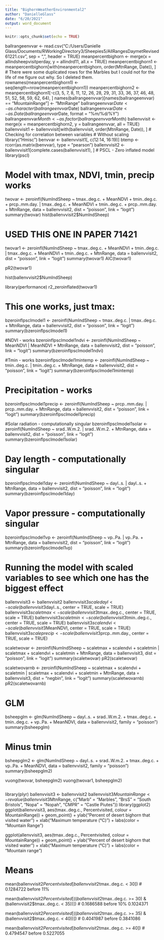 ```yaml
---
title: "BighornWeatherEnvironmental2"
author: "DanielleGlass"
date: "6/20/2021"
output: word_document
---
```


```r
knitr::opts_chunk$set(echo = TRUE)
```

ballrangeenvvar <- read.csv("C:/Users/Danielle Glass/Documents/RWorkingDirectory3/Sheepies5/AllRangesDaymetRevised61221.csv", sep = ",", header = TRUE)
meanpercentbighorn <- merge(x = allindsheepvisitperday, y = allindrd11, all.x = TRUE)
meanpercentbighorn1 <- meanpercentbighorn[with(meanpercentbighorn, order(MtnRange, Date)), ]
# There were some duplicated rows for the Marbles but I could not for the life of me figure out why. So I deleted them.
rownames(meanpercentbighorn1) <- seq(length=nrow(meanpercentbighorn1))
meanpercentbighorn2 <- meanpercentbighorn1[-c(3, 5, 7, 8, 11, 12, 26, 28, 29, 31, 33, 36, 37, 46, 48, 51, 52, 58, 59, 62, 64), ]
names(ballrangeenvvar)[names(ballrangeenvvar) == "MountainRange"] <- "MtnRange"
ballrangeenvvar$Date <- as.character(ballrangeenvvar$Date)
ballrangeenvvar$Date <- as.Date(ballrangeenvvar$Date, format = "%m/%d/%Y")
ballrangeenvvar$Month <- as.factor(ballrangeenvvar$Month)
ballenvvisit <- merge(x = meanpercentbighorn2, y = ballrangeenvvar, all = TRUE)
ballenvvisit1 <- ballenvvisit[with(ballenvvisit, order(MtnRange, Date)), ]
# Checking for correlation between variables
# Without scaling
library("Hmisc")
benvvar <- ballenvvisit1[, c(12:14, 16:19)]
btemp <- rcorr(as.matrix(benvvar), type = "pearson")
ballenvvisit2 <- ballenvvisit1[complete.cases(ballenvvisit1), ]
# PSCL - Zero inflated model
library(pscl)

# Model with tmax, NDVI, tmin, precip works
twovar <- zeroinfl(NumIndSheep ~ tmax..deg.c. + MeanNDVI + tmin..deg.c. + prcp..mm.day. | tmax..deg.c. + MeanNDVI + tmin..deg.c. + prcp..mm.day. + MtnRange, data = ballenvvisit2, dist = "poisson", link = "logit")
summary(twovar)
hist(ballenvvisit2$NumIndSheep)

# USED THIS ONE IN PAPER 71421
twovar1 <- zeroinfl(NumIndSheep ~ tmax..deg.c. + MeanNDVI + tmin..deg.c. | tmax..deg.c. + MeanNDVI + tmin..deg.c. + MtnRange, data = ballenvvisit2, dist = "poisson", link = "logit")
summary(twovar1)
AIC(twovar1)

pR2(twovar1)


hist(ballenvvisit2$NumIndSheep)

library(performance)
r2_zeroinflated(twovar1)

# This one works, just tmax:
bzeroinflpsclmodel1 <- zeroinfl(NumIndSheep ~ tmax..deg.c. | tmax..deg.c. + MtnRange, data = ballenvvisit2, dist = "poisson", link = "logit")
summary(bzeroinflpsclmodel1)

#NDVI - works
bzeroinflpsclmodel1ndvi <- zeroinfl(NumIndSheep ~ MeanNDVI | MeanNDVI + MtnRange, data = ballenvvisit2, dist = "poisson", link = "logit")
summary(bzeroinflpsclmodel1ndvi)

#Tmin - works
bzeroinflpsclmodel1mintemp <- zeroinfl(NumIndSheep ~ tmin..deg.c. | tmin..deg.c. + MtnRange, data = ballenvvisit2, dist = "poisson", link = "logit")
summary(bzeroinflpsclmodel1mintemp)

# Precipitation - works
bzeroinflpsclmodel1precip <- zeroinfl(NumIndSheep ~ prcp..mm.day. | prcp..mm.day. + MtnRange, data = ballenvvisit2, dist = "poisson", link = "logit")
summary(bzeroinflpsclmodel1precip)

#Solar radiation - computationally singular
bzeroinflpsclmodel1solar <- zeroinfl(NumIndSheep ~ srad..W.m.2. | srad..W.m.2. + MtnRange, data = ballenvvisit2, dist = "poisson", link = "logit")
summary(bzeroinflpsclmodel1solar)

# Day length - computationally singular
bzeroinflpsclmodel1day <- zeroinfl(NumIndSheep ~ dayl..s. | dayl..s. + MtnRange, data = ballenvvisit2, dist = "poisson", link = "logit")
summary(bzeroinflpsclmodel1day)

# Vapor pressure - computationally singular
bzeroinflpsclmodel1vp <- zeroinfl(NumIndSheep ~ vp..Pa. | vp..Pa. + MtnRange, data = ballenvvisit2, dist = "poisson", link = "logit")
summary(bzeroinflpsclmodel1vp)



# Running the model with scaled variables to see which one has the biggest effect

ballenvvisit3 <- ballenvvisit2
ballenvvisit3$scaledayl <- scale(ballenvvisit3$dayl..s., center = TRUE, scale = TRUE)
ballenvvisit3$scaletmax <- scale(ballenvvisit3$tmax..deg.c., center = TRUE, scale = TRUE)
ballenvvisit3$scaletmin <- scale(ballenvvisit3$tmin..deg.c., center = TRUE, scale = TRUE)
ballenvvisit3$scalendvi <- scale(ballenvvisit3$MeanNDVI, center = TRUE, scale = TRUE)
ballenvvisit3$scaleprecip <- scale(ballenvvisit3$prcp..mm.day., center = TRUE, scale = TRUE)

scaletwovar <- zeroinfl(NumIndSheep ~ scaletmax + scalendvi + scaletmin | scaletmax + scalendvi + scaletmin + MtnRange, data = ballenvvisit3, dist = "poisson", link = "logit")
summary(scaletwovar)
pR2(scaletwovar)

scaletwovarnb <- zeroinfl(NumIndSheep ~ scaletmax + scalendvi + scaletmin | scaletmax + scalendvi + scaletmin + MtnRange, data = ballenvvisit3, dist = "negbin", link = "logit")
summary(scaletwovarnb)
pR2(scaletwovarnb)

# GLM
bsheepglm <- glm(NumIndSheep ~ dayl..s. + srad..W.m.2. + tmax..deg.c. + tmin..deg.c. +  vp..Pa. + MeanNDVI, data = ballenvvisit2, family = "poisson")
summary(bsheepglm)

# Minus tmin
bsheepglm2 <- glm(NumIndSheep ~ dayl..s. + srad..W.m.2. + tmax..deg.c. +  vp..Pa. + MeanNDVI, data = ballenvvisit2, family = "poisson")
summary(bsheepglm2)

vuong(twovar, bsheepglm2)
vuong(twovar1, bsheepglm2)

```graphing

```
library(plyr)
ballenvvisit3 <- ballenvvisit2
ballenvvisit3$MountainRange <- revalue(ballenvvisit3$MtnRange, c("Marb" = "Marbles", "BrsS" = "South Bristols", "Nopa" = "Nopah", "CMPR" = "Castle Piutes"))
library(ggplot2)
ggplot(ballenvvisit3, aes(tmax..deg.c., Percentvisited, colour = MountainRange)) + geom_point() + ylab("Percent of desert bighorn that visited water") + xlab("Maximum temperature (°C)") + labs(color = "Mountain Range")

ggplot(allenvvisit3, aes(tmax..deg.c., Percentvisited, colour = MountainRange)) + geom_point() + ylab("Percent of desert bighorn that visited water") + xlab("Maximum temperature (°C)") + labs(color = "Mountain range")


# Means
mean(ballenvvisit2$Percentvisited[ballenvvisit2$tmax..deg.c. < 30])
# 0.1284722 before 11%

mean(ballenvvisit2$Percentvisited[((ballenvvisit2$tmax..deg.c. >= 30) & (ballenvvisit2$tmax..deg.c. < 35))])
# 0.1686588 before 10% 0.1024371

mean(ballenvvisit2$Percentvisited[((ballenvvisit2$tmax..deg.c. >= 35) & (ballenvvisit2$tmax..deg.c. < 40))])
# 0.4041987 before 0.3841086

mean(ballenvvisit2$Percentvisited[ballenvvisit2$tmax..deg.c. >= 40])
# 0.4794547 before 0.5227055

